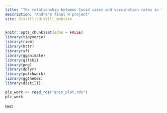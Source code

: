 ```yaml
---
title: "The relationship between Covid cases and vaccination rates in the US"
description: "Andre's final R project"
site: distill::distill_website
---
```


```r
knitr::opts_chunk$set(echo = FALSE)
library(tidyverse)
library(riem)
library(httr)
library(sf)
library(gganimate)
library(gifski)
library(png)
library(dplyr)
library(patchwork)
library(ggthemes)
library(distill)


```

```r


  
plz_work <- read_rds("anim_plot.rds")
plz_work

```
test
